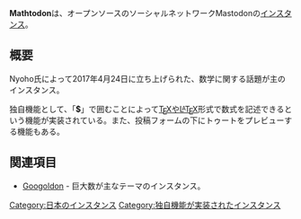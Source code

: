 {{infobox instance
|Name = Mathtodon
|Domain = https://mathtod.online
|Country = 日本
|Admin = [https://mathtod.online/@Nyoho Nyoho]
|Start = 2017年4月24日
|Kifu = Bitcoin（<small>1AhmL4t7aqgQzs4ZG1PPcS2uY8Bz39DRQv</small>）<br />[http://www.amazon.co.jp/registry/wishlist/2G8J2UATV9SV6/ Amazon]
|Alias = 
}}'''Mathtodon'''は、オープンソースのソーシャルネットワークMastodonの[[インスタンス]]。

== 概要 ==
Nyoho氏によって2017年4月24日に立ち上げられた、数学に関する話題が主のインスタンス。

独自機能として、「'''$'''」で囲むことによって[[wikipedia:ja:TeX|T<span style="text-transform:uppercase;margin-left:-0.1667em;vertical-align:-0.5ex;line-height:0;margin-right:-0.125em">e</span>X<noinclude>]]や[[wikipedia:ja:LaTeX|L<span style="text-transform: uppercase; font-size: 70%; margin-left: -0.36em; vertical-align: 0.3em; line-height: 0; margin-right: -0.15em">a</span>T<span style="text-transform: uppercase; margin-left: -0.1667em; vertical-align: -0.5ex; line-height: 0; margin-right: -0.125em">e</span>X<noinclude>]]形式で数式を記述できるという機能が実装されている。また、投稿フォームの下にトゥートをプレビューする機能もある。

== 関連項目 ==
* [[Googoldon]] - 巨大数が主なテーマのインスタンス。

[[Category:日本のインスタンス]]
[[Category:独自機能が実装されたインスタンス]]